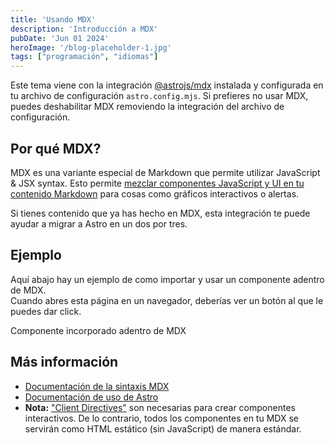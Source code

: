 ```yaml
---
title: 'Usando MDX'
description: 'Introducción a MDX'
pubDate: 'Jun 01 2024'
heroImage: '/blog-placeholder-1.jpg'
tags: ["programación", "idiomas"]
---
```


Este tema viene con la integración [@astrojs/mdx](https://docs.astro.build/en/guides/integrations-guide/mdx/) instalada y configurada en tu archivo de configuración `astro.config.mjs`. Si prefieres no usar MDX, puedes deshabilitar MDX removiendo la integración del archivo de configuración.

## Por qué MDX?

MDX es una variante especial de Markdown que permite utilizar JavaScript & JSX syntax. Esto permite [mezclar componentes JavaScript y UI en tu contenido Markdown](https://docs.astro.build/en/guides/markdown-content/#mdx-features) para cosas como gráficos interactivos o alertas.

Si tienes contenido que ya has hecho en MDX, esta integración te puede ayudar a migrar a Astro en un dos por tres.

## Ejemplo

Aquí abajo hay un ejemplo de como importar y usar un componente adentro de MDX.  
Cuando abres esta página en un navegador, deberías ver un botón al que le puedes dar click.


<HeaderLink href="#" onclick="alert('clicked!')">
	Componente incorporado adentro de MDX
</HeaderLink>

## Más información

- [Documentación de la sintaxis MDX](https://mdxjs.com/docs/what-is-mdx)
- [Documentación de uso de Astro](https://docs.astro.build/en/guides/markdown-content/#markdown-and-mdx-pages)
- **Nota:** ["Client Directives"](https://docs.astro.build/en/reference/directives-reference/#client-directives) son necesarias para crear componentes interactivos. De lo contrario, todos los componentes en tu MDX se servirán como HTML estático (sin JavaScript) de manera estándar.
